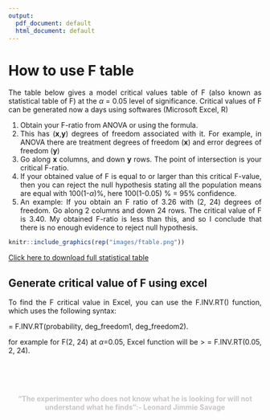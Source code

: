 ---
output:
  pdf_document: default
  html_document: default
---
# How to use F table {#ftable}  
<style>
body {
text-align: justify}
</style>
The table below gives a model critical values table of F (also known as statistical table of F) at the $\alpha$ = 0.05 level of significance. Critical values of F can be generated now a days using softwares (Microsoft Excel, R) 

1.	Obtain your F-ratio from ANOVA or using the formula. 
2.	This has (**x**,**y**) degrees of freedom associated with it. For example, in ANOVA there are treatment degrees of freedom (**x**) and error degrees of freedom (**y**)
3.	Go along **x** columns, and down **y** rows. The point of intersection is your critical F-ratio. 
4.	If your obtained value of F is equal to or larger than this critical F-value, then you can reject the null hypothesis stating all the population means are equal with 100(1-$\alpha$)%, here 100(1-0.05) % = 95% confidence. 
5.	An example: If you obtain an F ratio of 3.26 with (2, 24) degrees of freedom. Go along 2 columns and down 24 rows. The critical value of F is 3.40. My obtained F-ratio is less than this, and so I conclude that there is no enough evidence to reject null hypothesis.  


```{r ftab, echo=FALSE,fig.cap='A model critical value table of F at alpha=0.05',out.width="80%", fig.align='center'}
knitr::include_graphics(rep("images/ftable.png"))
```  

[Click here to download full statistical table](https://drive.google.com/file/d/1zN8fmmUFajNwGHFHyUz1K55FUL2PlArs/view?usp=sharing)

## Generate critical value of F using excel  

To find the F critical value in Excel, you can use the F.INV.RT() function, which uses the following syntax:  

= F.INV.RT(probability, deg_freedom1, deg_freedom2).  

for example for F(2, 24) at $\alpha$=0.05, Excel function will be 
> = F.INV.RT(0.05, 2, 24). 



 \
 \
 

::: {#hello .greeting .message style="color: #c9c6c5;"}
<center>**"The experimenter who does not know what he is looking for will not understand what he finds":-  Leonard Jimmie Savage**</center>
:::

